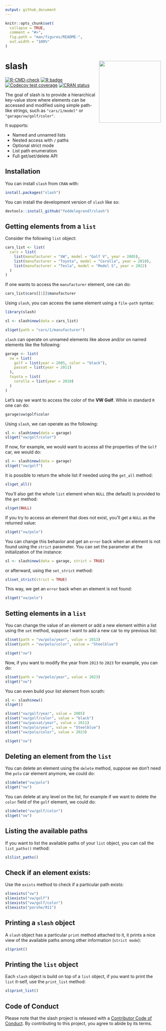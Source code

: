 ```yaml
---
output: github_document
---
```


<!-- README.md is generated from README.Rmd. Please edit that file -->

```r
knitr::opts_chunk$set(
  collapse = TRUE,
  comment = "#>",
  fig.path = "man/figures/README-",
  out.width = "100%"
)
```

# slash <a><img src='man/figures/slash.png' align="right" height="200" /></a>

<!-- badges: start -->
[![R-CMD-check](https://github.com/feddelegrand7/slash/actions/workflows/R-CMD-check.yaml/badge.svg)](https://github.com/feddelegrand7/slash/actions/workflows/R-CMD-check.yaml)
[![R badge](https://img.shields.io/badge/Build%20with-♥%20and%20R-blue)](https://github.com/feddelegrand7/rlowdb)
[![Codecov test coverage](https://codecov.io/gh/feddelegrand7/slash/branch/main/graph/badge.svg)](https://app.codecov.io/gh/feddelegrand7/slash?branch=main)
[![CRAN status](https://www.r-pkg.org/badges/version/slash)](https://CRAN.R-project.org/package=slash)
<!-- badges: end -->

The goal of slash is to provide a hierarchical key-value store where elements can be accessed and modified using simple path-like strings, such as `"cars/1/model"` or `"garage/vw/golf/color"`.

It supports:

- Named and unnamed lists
- Nested access with `/` paths
- Optional strict mode
- List path enumeration
- Full get/set/delete API

## Installation

You can install `slash` from `CRAN` with: 

``` r
install.packages("slash")
```

You can install the development version of `slash` like so:

``` r
devtools::install_github("feddelegrand7/slash")
```

## Getting elements from a `list`

Consider the following `list` object: 

```r
cars_list <- list(
  cars = list(
    list(manufacturer = "VW", model = "Golf V", year = 2005),
    list(manufacturer = "Toyota", model = "Corolla", year = 2010),
    list(manufacturer = "Tesla", model = "Model S", year = 2022)
  )
)
```

If one wants to access the `manufacturer` element, one can do: 

```r
cars_list$cars[[1]]$manufacturer
```

Using `slash`, you can access the same element using a `file-path` syntax: 

```r
library(slash)

sl <- slash$new(data = cars_list)

sl$get(path = "cars/1/manufacturer")
```
`slash` can operate on unnamed elements like above and/or on named elements like the following: 


```r
garage <- list(
  vw = list(
    golf = list(year = 2005, color = "black"),
    passat = list(year = 2011)
  ),
  toyota = list(
    corolla = list(year = 2010)
  )
)
```

Let's say we want to access the color of the __VW Golf__. While in standard `R` one can do: 

```r
garage$vw$golf$color
```
Using `slash`, we can operate as the following: 

```r
sl <- slash$new(data = garage)
sl$get("vw/golf/color")
```
If now, for example, we would want to access all the properties of the `Golf` car, we would do: 

```r
sl <- slash$new(data = garage)
sl$get("vw/golf")
```

It is possible to return the whole list if needed using the `get_all` method: 

```r
sl$get_all()
```

You'll also get the whole `list` element when `NULL` (the default) is provided to the `get` method: 

```r
sl$get(NULL)
```
If you try to access an element that does not exist, you'll get a `NULL` as the returned value: 

```r
sl$get("vw/polo")
```

You can change this behavior and get an `error` back when an element is not found using the `strict` parameter. You can set the parameter at the initialization of the instance:

```r
sl <- slash$new(data = garage, strict = TRUE)
```

or afterward, using the `set_strict` method: 

```r
sl$set_strict(strict = TRUE)
```

This way, we get an `error` back when an element is not found: 

```r
sl$get("vw/polo")
```

## Setting elements in a `list`

You can change the value of an element or add a new element within a list using the `set` method, suppose I want to add a new car to my previous list: 

```r
sl$set(path = "vw/polo/year", value = 2013)
sl$set(path = "vw/polo/color", value = "Steelblue")

sl$get("vw")
```

Now, if you want to modify the year from `2013` to `2023` for example, you can do: 

```r
sl$set(path = "vw/polo/year", value = 2023)
sl$get("vw")
```

You can even build your list element from scrath: 

```r
sl <- slash$new()
sl$get()
```

```r
sl$set("vw/golf/year", value = 2005)
sl$set("vw/golf/color", value = "black")
sl$set("vw/passat/year", value = 2011)
sl$set("vw/polo/year", value = "Steelblue")
sl$set("vw/polo/color", value = 2023)

sl$get("vw")
```

## Deleting an element from the `list`

You can delete an element using the `delete` method, suppose we don't need the `polo` car element anymore, we could do: 


```r
sl$delete("vw/polo")
sl$get("vw")
```
You can delete at any level on the list, for example if we want to delete the `color` field of the `golf` element, we could do: 

```r
sl$delete("vw/golf/color")
sl$get("vw")
```

## Listing the available paths

If you want to list the available paths of your `list` object, you can call the `list_paths()` method: 

```r
sl$list_paths()
```

## Check if an element exists: 

Use the `exists` method to check if a particular path exists:

```r
sl$exists("vw")
sl$exists("vw/golf")
sl$exists("vw/golf/color")
sl$exists("porshe/911")
```

## Printing a `slash` object

A `slash` object has a particular `print` method attached to it, it prints a nice view of the available paths among other information (`strict mode`):

```r
sl$print()
```


## Printing the `list` object

Each `slash` object is build on top of a `list` object, if you want to print the `list` it-self, use the `print_list` method: 

```r
sl$print_list()
```


## Code of Conduct

Please note that the slash project is released with a [Contributor Code of Conduct](https://contributor-covenant.org/version/2/1/CODE_OF_CONDUCT.html). By contributing to this project, you agree to abide by its terms.






